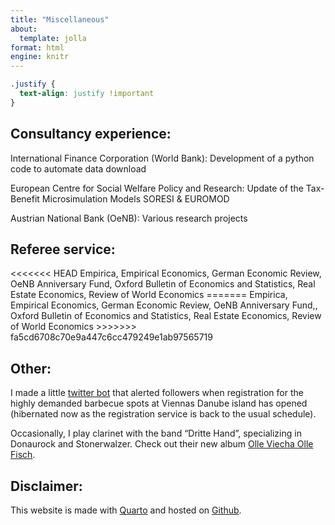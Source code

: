 ```yaml
---
title: "Miscellaneous"
about:
  template: jolla
format: html
engine: knitr
---
```


```css
.justify {
  text-align: justify !important
}
```

## Consultancy experience:

::: justify
International Finance Corporation (World Bank): Development of a python code to automate data download

European Centre for Social Welfare Policy and Research: Update of the Tax-Benefit Microsimulation Models SORESI & EUROMOD

Austrian National Bank (OeNB): Various research projects
:::

## Referee service:

::: justify
<<<<<<< HEAD
Empirica, Empirical Economics, German Economic Review, OeNB Anniversary Fund, Oxford Bulletin of Economics and Statistics, Real Estate Economics, Review of World Economics
=======
Empirica, Empirical Economics, German Economic Review, OeNB Anniversary Fund,, Oxford Bulletin of Economics and Statistics, Real Estate Economics, Review of World Economics
>>>>>>> fa5cd6708c70e9a447c6cc479249e1ab97565719
:::

## Other:

::: justify
I made a little <a href="https://twitter.com/grillplatzwien">twitter bot</a> that alerted followers when registration for the highly demanded barbecue spots at Viennas Danube island has opened (hibernated now as the registration service is back to the usual schedule).
:::

::: justify
Occasionally, I play clarinet with the band "Dritte Hand", specializing in Donaurock and Stonerwalzer. Check out their new album <a href="https://open.spotify.com/album/36vuPMDywVFsP6hKR68JJv?si=KYg2J_mASq-l-acPI5IJ8w">Olle Viecha Olle Fisch</a>.
:::

## Disclaimer:

::: justify
This website is made with <a href="https://quarto.org/">Quarto</a> and hosted on <a href="https://github.com/PhilippPoyntner/website">Github</a>.

<body>

::: {#result}
:::

```{=html}
<script>
      var date = document.lastModified;
      date=date.slice(0, -9); 
      document.getElementById("result").innerHTML = "The website was last updated on: " + date;
   </script>
```
</body>
:::
